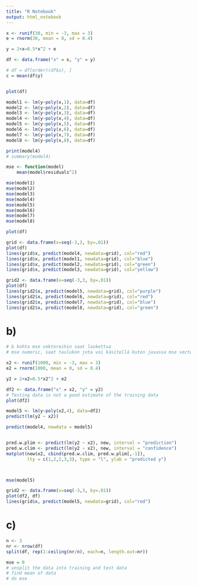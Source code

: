 ```yaml
---
title: "R Notebook"
output: html_notebook
---
```

```r
x <- runif(30, min = -3, max = 3)
e = rnorm(30, mean = 0, sd = 0.4)

y = 2+x−0.5*x^2 + e

df <- data.frame("x" = x, "y" = y)

# df = df[order)(df$x), ]
c = mean(df$y)


plot(df)

model1 <- lm(y~poly(x,1), data=df)
model2 <- lm(y~poly(x,2), data=df)
model3 <- lm(y~poly(x,3), data=df)
model4 <- lm(y~poly(x,4), data=df)
model5 <- lm(y~poly(x,5), data=df)
model6 <- lm(y~poly(x,6), data=df)
model7 <- lm(y~poly(x,7), data=df)
model8 <- lm(y~poly(x,8), data=df)

print(model4)
# summary(model4)

mse <- function(model) 
    mean(model$residuals^2)

mse(model1)
mse(model2)
mse(model3)
mse(model4)
mse(model5)
mse(model6)
mse(model7)
mse(model8)

plot(df)

grid <- data.frame(x=seq(-3,3, by=.01))
plot(df)
lines(grid$x, predict(model4, newdata=grid), col="red")
lines(grid$x, predict(model1, newdata=grid), col="blue")
lines(grid$x, predict(model2, newdata=grid), col="green")
lines(grid$x, predict(model3, newdata=grid), col="yellow")

grid2 <- data.frame(x=seq(-3,3, by=.01))
plot(df)
lines(grid2$x, predict(model5, newdata=grid), col="purple")
lines(grid2$x, predict(model6, newdata=grid), col="red")
lines(grid2$x, predict(model7, newdata=grid), col="blue")
lines(grid2$x, predict(model8, newdata=grid), col="green")
```

# b)
```r
# b kohta mse vektoreihin saat laskettua
# mse numeric, saat taulukon jota voi käsitellä kuten javassa mse vector [i][j]

x2 <- runif(1000, min = -3, max = 3)
e2 = rnorm(1000, mean = 0, sd = 0.4)

y2 = 2+x2−0.5*x2^2 + e2

df2 <- data.frame("x" = x2, "y" = y2)
# Testing data is not a good estimate of the training data
plot(df2)

model5 <- lm(y~poly(x2,4), data=df2)
predict(lm(y2 ~ x2))

predict(model4, newdata = model5)


pred.w.plim <- predict(lm(y2 ~ x2), new, interval = "prediction")
pred.w.clim <- predict(lm(y2 ~ x2), new, interval = "confidence")
matplot(new$x2, cbind(pred.w.clim, pred.w.plim[,-1]),
        lty = c(1,2,2,3,3), type = "l", ylab = "predicted y")



mse(model5)

grid2 <- data.frame(x=seq(-3,3, by=.01))
plot(df2, df)
lines(grid$x, predict(model5, newdata=grid), col="red")
```

# c)
```r

n <- 3
nr <- nrow(df)
split(df, rep(1:ceiling(nr/n), each=n, length.out=nr))

mse = 0
# unsplit the data into training and test data
# find mean of data
# do mse





```

